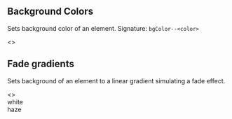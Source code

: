 
<Meta title="Style Utilities/Background"  />

## Background Colors
Sets background color of an element. Signature: `bgColor--<color>`

<Story name="Background Colors">
  <>
    <ClassTableLayout
      headers={['class', 'description']}
      rows={[
        ['bgColor--white', 'Sets background color `var(--color-white)`'],
        ['bgColor--haze', 'Sets background color `var(--color-haze)`'],
        ['bgColor--lightGray', 'Sets background color `var(--color-lightGray)`'],
        ['bgColor--orange', 'Sets background color `var(--color-orange)`'],
        ['bgColor--charcoal', 'Sets background color `var(--color-charcoal)`'],
        ['bgColor--navy', 'Sets background color `var(--color-navy)`'],
        ['bgColor--aqua', 'Sets background color `var(--color-aqua)`'],
        ['bgColor--gray', 'Sets background color `var(--color-gray)`'],
        ['bgColor--red', 'Sets background color `var(--color-red)`'],
        ['bgColor--purple', 'Sets background color `var(--color-purple)`'],
      ]} 
    />
    <div style={containerStyles}>
      <Item label="bgColor--white"><div className="bgColor--white rounded--all" style={generalStyles} /></Item>
      <Item label="bgColor--haze"><div className="bgColor--haze rounded--all" style={generalStyles} /></Item>
      <Item label="bgColor--lightGray"><div className="bgColor--lightGray rounded--all" style={generalStyles} /></Item>
      <Item label="bgColor--orange"><div className="bgColor--orange rounded--all" style={generalStyles} /></Item>
      <Item label="bgColor--charcoal"><div className="bgColor--charcoal rounded--all" style={generalStyles} /></Item>
      <Item label="bgColor--navy"><div className="bgColor--navy rounded--all" style={generalStyles} /></Item>
      <Item label="bgColor--aqua"><div className="bgColor--aqua rounded--all" style={generalStyles} /></Item>
      <Item label="bgColor--gray"><div className="bgColor--gray rounded--all" style={generalStyles} /></Item>
      <Item label="bgColor--red"><div className="bgColor--red rounded--all" style={generalStyles} /></Item>
      <Item label="bgColor--purple"><div className="bgColor--purple rounded--all" style={generalStyles} /></Item>
    </div>
  </>
</Story>

## Fade gradients
Sets background of an element to a linear gradient simulating a fade effect.

<Story name="Fade gradients">
  <>
    <ClassTableLayout
      headers={['class', 'description']}
      rows={[
        ['bgFade--left--white', 'Sets linear gradient from left (white) to right (transparent)'],
        ['bgFade--top--white', 'Sets linear gradient from top (white) to bottom (transparent)'],
        ['bgFade--bottom--white', 'Sets linear gradient from bottom (white) to top (transparent)'],
        ['bgFade--right--white', 'Sets linear gradient from right (white) to left (transparent)'],
        ['bgFade--left--haze', 'Sets linear gradient from left (haze) to right (transparent)'],
        ['bgFade--top--haze', 'Sets linear gradient from top (haze) to bottom (transparent)'],
        ['bgFade--bottom--haze', 'Sets linear gradient from bottom (haze) to top (transparent)'],
        ['bgFade--right--haze', 'Sets linear gradient from right (haze) to left (transparent)'],
      ]} 
    />
  <div style={labelStyle}>white</div>
  <div
    style={{
      backgroundColor: "#f7f7f7",
      backgroundImage: "url(data:image/png;base64,iVBORw0KGgoAAAANSUhEUgAAAAcAAAAHCAYAAADEUlfTAAAAHElEQVQYV2M8fPiwLwMOwAiStLW13YxNftBJAgAx2BqeI9XcBAAAAABJRU5ErkJggg==)",
      display: "inline-flex"
    }}
  >
    <div className="display--inlineFlex">
      <div class="media--xl bgFade--left--white"></div>
      <div class="media--xl bgFade--top--white"></div>
      <div class="media--xl bgFade--bottom--white"></div>
      <div class="media--xl bgFade--right--white"></div>
    </div>
  </div>
  <div style={labelStyle}>haze</div>
  <div
    style={{
      backgroundImage: "linear-gradient(45deg, #DDD 25%, transparent 25%), linear-gradient(-45deg, #DDD 25%, transparent 25%), linear-gradient(45deg, transparent 75%, #DDD 75%), linear-gradient(-45deg, transparent 75%, #DDD 75%)",
      backgroundSize: "20px 20px",
      backgroundPosition: "0 0, 0 10px, 10px -10px, -10px 0px",
      display: "inline-flex"
    }}
  >
    <div className="display--inlineFlex">
      <div class="media--xl bgFade--left--haze"></div>
      <div class="media--xl bgFade--top--haze"></div>
      <div class="media--xl bgFade--bottom--haze"></div>
      <div class="media--xl bgFade--right--haze"></div>
    </div>
  </div>
  </>
</Story>